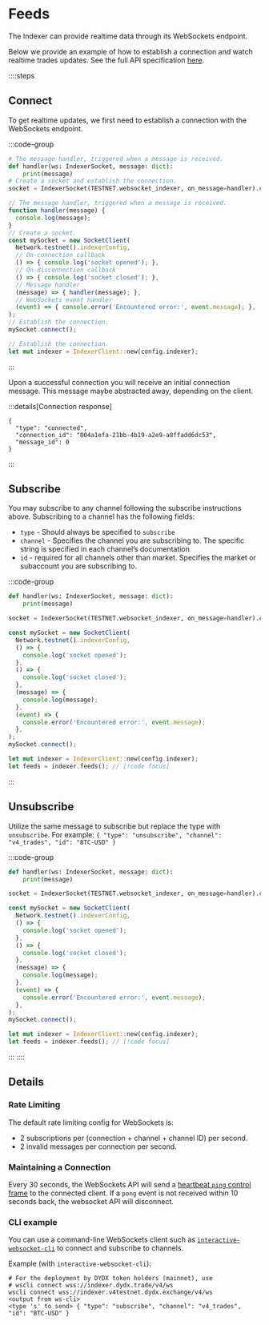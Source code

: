 # Feeds

The Indexer can provide realtime data through its WebSockets endpoint.

Below we provide an example of how to establish a connection and watch realtime trades updates. See the full API specification [here](/indexer-client/websockets).

::::steps

## Connect

To get realtime updates, we first need to establish a connection with the WebSockets endpoint.

:::code-group

```python [Python]
# The message handler, triggered when a message is received.
def handler(ws: IndexerSocket, message: dict):
    print(message)
# Create a socket and establish the connection.
socket = IndexerSocket(TESTNET.websocket_indexer, on_message=handler).connect()
```

```typescript [TypeScript]
// The message handler, triggered when a message is received.
function handler(message) {
  console.log(message);
}
// Create a socket.
const mySocket = new SocketClient(
  Network.testnet().indexerConfig,
  // On-connection callback
  () => { console.log('socket opened'); },
  // On-disconnection callback
  () => { console.log('socket closed'); },
  // Message handler
  (message) => { handler(message); },
  // WebSockets event handler
  (event) => { console.error('Encountered error:', event.message); },
);
// Establish the connection.
mySocket.connect();
```

```rust [Rust]
// Establish the connection.
let mut indexer = IndexerClient::new(config.indexer);
```

:::


Upon a successful connection you will receive an initial connection message.
This message maybe abstracted away, depending on the client.

:::details[Connection response]
```tsx
{
  "type": "connected",
  "connection_id": "004a1efa-21bb-4b19-a2e9-a8ffadd6dc53",
  "message_id": 0
}
```
:::

## Subscribe

You may subscribe to any channel following the subscribe instructions above. Subscribing to a channel has the following fields:

- `type` - Should always be specified to `subscribe`
- `channel` - Specifies the channel you are subscribing to. The specific string is specified in each channel’s documentation
- `id` - required for all channels other than market. Specifies the market or subaccount you are subscribing to.

:::code-group

```python [Python]
def handler(ws: IndexerSocket, message: dict):
    print(message)

socket = IndexerSocket(TESTNET.websocket_indexer, on_message=handler).connect() # [!code focus]
```

```typescript [TypeScript]
const mySocket = new SocketClient(
  Network.testnet().indexerConfig,
  () => {
    console.log('socket opened');
  },
  () => {
    console.log('socket closed');
  },
  (message) => {
    console.log(message);
  },
  (event) => {
    console.error('Encountered error:', event.message);
  },
);
mySocket.connect();
```

```rust [Rust]
let mut indexer = IndexerClient::new(config.indexer);
let feeds = indexer.feeds(); // [!code focus]
```

:::

## Unsubscribe

Utilize the same message to subscribe but replace the type with `unsubscribe`. For example:
`{ "type": "unsubscribe", "channel": "v4_trades", "id": "BTC-USD" }`

:::code-group

```python [Python]
def handler(ws: IndexerSocket, message: dict):
    print(message)

socket = IndexerSocket(TESTNET.websocket_indexer, on_message=handler).connect() # [!code focus]
```

```typescript [TypeScript]
const mySocket = new SocketClient(
  Network.testnet().indexerConfig,
  () => {
    console.log('socket opened');
  },
  () => {
    console.log('socket closed');
  },
  (message) => {
    console.log(message);
  },
  (event) => {
    console.error('Encountered error:', event.message);
  },
);
mySocket.connect();
```

```rust [Rust]
let mut indexer = IndexerClient::new(config.indexer);
let feeds = indexer.feeds(); // [!code focus]
```

:::
::::

## Details

### Rate Limiting

The default rate limiting config for WebSockets is:
- 2 subscriptions per (connection + channel + channel ID) per second.
- 2 invalid messages per connection per second.

### Maintaining a Connection

Every 30 seconds, the WebSockets API will send a [heartbeat `ping` control frame](https://developer.mozilla.org/en-US/docs/Web/API/WebSockets_API/Writing_WebSocket_servers#pings_and_pongs_the_heartbeat_of_websockets) to the connected client.
If a `pong` event is not received within 10 seconds back, the websocket API will disconnect.

### CLI example

You can use a command-line WebSockets client such as [`interactive-websocket-cli`](https://www.npmjs.com/package/interactive-websocket-cli) to connect and subscribe to channels.

Example (with `interactive-websocket-cli`):

```tsx
# For the deployment by DYDX token holders (mainnet), use
# wscli connect wss://indexer.dydx.trade/v4/ws
wscli connect wss://indexer.v4testnet.dydx.exchange/v4/ws
<output from ws-cli>
<type 's' to send> { "type": "subscribe", "channel": "v4_trades", "id": "BTC-USD" }
```

